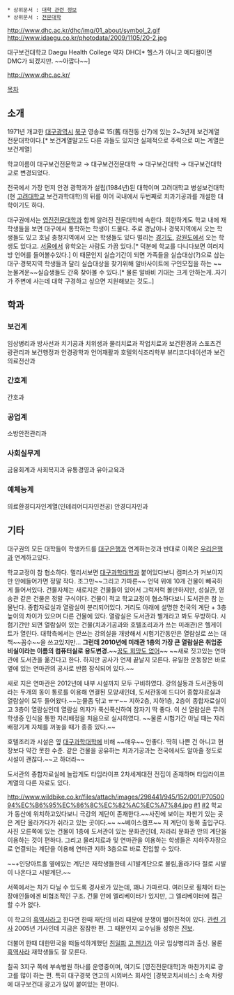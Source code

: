  * 상위문서 : [[대학 관련 정보]]
 * 상위문서 : [[전문대학]]

http://www.dhc.ac.kr/dhc/img/01_about/symbol_2.gif
http://www.idaegu.co.kr/photodata/2009/1105/20-2.jpg

대구보건대학교
Daegu Health College 약자 DHC[* 헬스가 아니고 메디컬이면 DMC가 되겠지만. ~~아깝다~~] 

http://www.dhc.ac.kr/

[[목차]]
== 소개 ==
1971년 개교한 [[대구광역시]] [[북구]] 영송로 15(舊 태전동 산7)에 있는 2~3년제 보건계열 전문대학이다.[* 보건계열말고도 다른 과들도 있지만 실제적으로 주력으로 미는 계열은 보건계열] 

학교이름이 대구보건전문학교 → 대구보건전문대학 → 대구보건대학 → 대구보건대학교로 변경되었다. 

전국에서 가장 먼저 안경 광학과가 설립(1984년)된 대학이며 고려대학교 병설보건대학(현 [[고려대학교]] 보건과학대학)의 뒤를 이어 국내에서 두번째로 치과기공과를 개설한 대학이기도 하다. 

대구권에서는 [[영진전문대학]]과 함께 알려진 전문대학에 속한다.
희한하게도 학교 내에 재학생들을 보면 대구에서 통학하는 학생이 드물다. 주로 경남이나 경북지역에서 오는 학생들도 있고 호남 충청지역에서 오는 학생들도 있다 멀리는 [[경기도]], [[강원도]]에서 오는 학생도 있다고. [[서울]]에서 유학오는 사람도 가끔 있다.[* 덕분에 학교를 다니다보면 여러지방 언어를 들어볼수있다.] 이 때문인지 실습기간이 되면 가족들을 실습대상(?)으로 삼는 대구·경북지역 학생들과 달리 실습대상을 찾기위해 알바사이트에 구인모집을 하는 ~~눈물겨운~~실습생들도 간혹 찾아볼 수 있다.[* 물론 알바비 기대는 크게 안하는게..자기가 주변에 사는데 대학 구경하고 싶으면  지원해보는 것도..]

== 학과 ==
=== 보건계 ===
임상병리과
방사선과
치기공과
치위생과
물리치료과
작업치료과
보건환경과
스포츠건광관리과
보건행정과
안경광학과
언어재활과
호텔외식조리학부
뷰티코디네이션과
보건의료전산과

=== 간호계 ===
간호과

=== 공업계 ===
소방안전관리과

=== 사회실무계 ===
금융회계과
사회복지과
유통경영과
유아교육과

=== 예체능계 ===
의료환경디자인계열(인테리어디자인전공)
안경디자인과


== 기타 ==

대구권의 모든 대학들이 학생카드를 [[대구은행]]과 연계하는것과 반대로 이쪽은 [[우리은행]]과 연계하고있다.

학교교정이 참 협소하다. 멀리서보면 [[대구과학대학]]과 붙어있다보니 캠퍼스가 커보이지만 안에들어가면 정말 작다. 조그만~~그리고 가파른~~ 언덕 위에 10개 건물이 빼곡하게 들어서있다. 건물자체는 새로지은 건물들이 있어서 그럭저럭 볼만하지만, 성실관, 영송관 같은 건물은 정말 구식이다.
건물이 적고 학교교정이 협소하다보니 도서관은 참 눈물난다. 종합자료실과 열람실이 분리되어있다. 거리도 아래에 설명한 천국의 계단 + 3층 높이의 차이가 있으며 다른 건물에 있다. 열람실은 도서관과 별개라고 봐도 무방하다.
시험기간만 되면 열람실이 있는 건물(치과기공과와 호텔조리과가 쓰는 미래관)은 헬게이트가 열린다. 대학측에서는 안쓰는 강의실을 개방해서 시험기간동안은 열람실로 쓰는 대책~~꼼수~~을 쓰고있지만... '''그런데 2010년에 미래관 1층의 가장 큰 열람실은 취업준비실이라는 이름의 컴퓨터실로 용도변경.'''~~[[꿈도 희망도 없어]]~~
~~새로 짓고있는 연마관에 도서관을 옮긴다고 한다. 하지만 공사가 언제 끝날지 모른다. 유일한 운동장은 바로 옆에 있는 연마관의 공사로 반쯤 잠식되어 있다.~~

새로 지은 연마관은 2012년에 내부 시설까지 모두 구비하였다. 강의실동과 도서관동이라는 두개의 동이 통로를 이용해 연결된 모양새인데, 도서관동에 드디어 종합자료실과 열람실이 모두 들어왔다.~~눈물좀 닦고 ㅠㅜ~~ 지하2층, 지하1층, 2층이 종합자료실이고 3층이 열람실인데 열람실 의자가 푹신푹신하여 잠자기 딱 좋다. 이 신 열람실은 무려 학생증 인식을 통한 자리배정을 처음으로 실시하였다. ~~물론 시험기간 아닐 때는 자리배정기계 자체를 꺼놓을 때가 종종 있다.~~

호텔조리과 시설은 옆 [[대구과학대학]]에 비해 ~~매우~~ 안좋다. 딱히 나쁜 건 아니고 현장보다 약간 못한 수준.
같은 건물을 공유하는 치과기공과는 전국에서도 알아줄 정도로 시설이 괜찮다.~~고 하더라~~

도서관의 종합자료실에 놀랍게도 타임라이프 2차세계대전 전집이 존재하며 타임라이프 계열의 다른 자료도 있다.

http://www.wildbike.co.kr/files/attach/images/298441/945/152/001/P7050094%EC%B6%95%EC%86%8C%EC%82%AC%EC%A7%84.jpg
[http://www.wildbike.co.kr/1152945 #1] 
[http://goisutokki.egloos.com/1222969 #2]
학교가 동산에 위치하고있다보니 극강의 계단이 존재한다.~~사진에 보이는 자판기 있는 곳은 계단 올라가다가 쉬라고 있는 곳이다.~~ ~~베이스캠프~~
저 계단이 동쪽 출입구다. 사진 오른쪽에 있는 건물이 1층에 도서관이 있는 문화관인데, 차라리 문화관 안의 계단을 이용하는 것이 편하다. 그리고 물리치료과 및 연마관을 이용하는 학생들은 지하주차장으로 연결되는 계단을 이용해 연마관 지하 3층으로 바로 진입할 수 있다.

~~+인당아트홀 옆에있는 계단은 재학생들한테 시1발계단으로 불림,올라가다 절로 시발이 나온다고 시발계단.~~

서쪽에서는 차가 다닐 수 있도록 경사로가 있는데, 꽤나 가파르다. 여러모로 휠체어 타는 장애인들에겐 비협조적인 구조. 건물 안에 엘리베이터가 있지만, 그 엘리베이터에 접근할 수가 없다.


이 학교의 [[흑역사]]라고 한다면 한때 재단의 비리 때문에 분쟁이 벌어진적이 있다.
[http://www.ohmynews.com/NWS_Web/View/at_pg.aspx?CNTN_CD=A0000255214 관련 기사]
2005년 기사인데 지금은 잠잠한 편. 그 때문인지 교수님들 성향은 [[진보]].

더불어 한때 대한민국을 떠들석하게했던 [[친일파]] [[고 젠카]]가 이곳 임상병리과 출신. 물론 [[흑역사]]라 재학생들도 잘 모른다.

칠곡 3지구 쪽에 부속병원 하나를 운영중이며, 여기도 [영진전문대학]과 마찬가지로 광고를 많이 하는 편.
특히 대구경북 연고의 시외버스 회사인 [경북코치서비스] 소속 차량에 대구보건대 광고가 많이 붙여있는 편이다.
